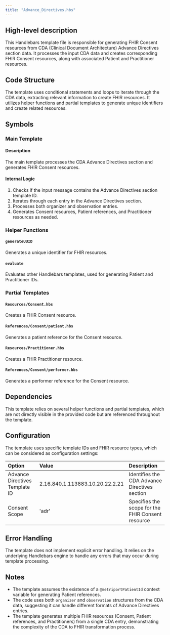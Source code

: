 ```yaml
---
title: "Advance_Directives.hbs"
---
```


## High-level description
This Handlebars template file is responsible for generating FHIR Consent resources from CDA (Clinical Document Architecture) Advance Directives section data. It processes the input CDA data and creates corresponding FHIR Consent resources, along with associated Patient and Practitioner resources.

## Code Structure
The template uses conditional statements and loops to iterate through the CDA data, extracting relevant information to create FHIR resources. It utilizes helper functions and partial templates to generate unique identifiers and create related resources.

## Symbols

### Main Template
#### Description
The main template processes the CDA Advance Directives section and generates FHIR Consent resources.

#### Internal Logic
1. Checks if the input message contains the Advance Directives section template ID.
2. Iterates through each entry in the Advance Directives section.
3. Processes both organizer and observation entries.
4. Generates Consent resources, Patient references, and Practitioner resources as needed.

### Helper Functions
#### `generateUUID`
Generates a unique identifier for FHIR resources.

#### `evaluate`
Evaluates other Handlebars templates, used for generating Patient and Practitioner IDs.

### Partial Templates
#### `Resources/Consent.hbs`
Creates a FHIR Consent resource.

#### `References/Consent/patient.hbs`
Generates a patient reference for the Consent resource.

#### `Resources/Practitioner.hbs`
Creates a FHIR Practitioner resource.

#### `References/Consent/performer.hbs`
Generates a performer reference for the Consent resource.

## Dependencies
This template relies on several helper functions and partial templates, which are not directly visible in the provided code but are referenced throughout the template.

## Configuration
The template uses specific template IDs and FHIR resource types, which can be considered as configuration settings:

| Option | Value | Description |
|:-------|:------|:------------|
| Advance Directives Template ID | 2.16.840.1.113883.10.20.22.2.21 | Identifies the CDA Advance Directives section |
| Consent Scope | 'adr' | Specifies the scope for the FHIR Consent resource |

## Error Handling
The template does not implement explicit error handling. It relies on the underlying Handlebars engine to handle any errors that may occur during template processing.

## Notes
- The template assumes the existence of a `@metriportPatientId` context variable for generating Patient references.
- The code uses both `organizer` and `observation` structures from the CDA data, suggesting it can handle different formats of Advance Directives entries.
- The template generates multiple FHIR resources (Consent, Patient references, and Practitioners) from a single CDA entry, demonstrating the complexity of the CDA to FHIR transformation process.
